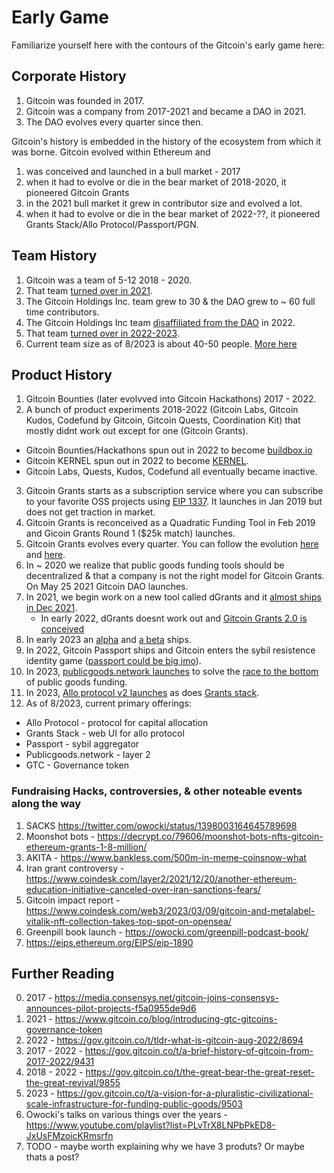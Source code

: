 # Early Game 

Familiarize yourself here with the contours of the Gitcoin's early game here:

## Corporate History

1. Gitcoin was founded in 2017.
2. Gitcoin was a company from 2017-2021 and became a DAO in 2021.
3. The DAO evolves every quarter since then.

Gitcoin's history is embedded in the history of the ecosystem from which it was borne.  Gitcoin evolved within Ethereum and

1. was conceived and launched in a bull market - 2017
2. when it had to evolve or die in the bear market of 2018-2020, it pioneered Gitcoin Grants
3. in the 2021 bull market it grew in contributor size and evolved a lot.
4. when it had to evolve or die in the bear market of 2022-??, it pioneered Grants Stack/Allo Protocol/Passport/PGN.

## Team History

1. Gitcoin was a team of 5-12 2018 - 2020.
2. That team [turned over in 2021](https://avc.com/2013/08/mba-mondays-turning-your-team/).
3. The Gitcoin Holdings Inc. team grew to 30 & the DAO grew to ~ 60 full time contributors.
4. The Gitcoin Holdings Inc team [disaffiliated from the DAO](https://gov.gitcoin.co/t/passing-the-torch/10971) in 2022.
5. That team [turned over in 2022-2023](https://avc.com/2013/08/mba-mondays-turning-your-team/).
5. Current team size as of 8/2023 is about 40-50 people.  [More here](https://gitcoin.notion.site/Gitcoin-Contributor-Database-9f25a9785c2948e4a1e3aa35bc155c30)

## Product History

1. Gitcoin Bounties (later evolvved into Gitcoin Hackathons) 2017 - 2022.
2. A bunch of product experiments 2018-2022 (Gitcoin Labs, Gitcoin Kudos, Codefund by Gitcoin, Gitcoin Quests, Coordination Kit) that mostly didnt work out except for one (Gitcoin Grants).
  - Gitcoin Bounties/Hackathons spun out in 2022 to become [buildbox.io](https://buidlbox.io/)
  - Gitcoin KERNEL spun out in 2022 to become [KERNEL](https://www.kernel.community/en/).
  - Gitcoin Labs, Quests, Kudos, Codefund all eventually became inactive.
3. Gitcoin Grants starts as a subscription service where you can subscribe to your favorite OSS projects using [EIP 1337](https://eips.ethereum.org/EIPS/eip-1337).  It launches in Jan 2019 but does not get traction in market.
4. Gitcoin Grants is reconceived as a Quadratic Funding Tool in Feb 2019 and Gicoin Grants Round 1 ($25k match) launches.
5. Gitcoin Grants evolves every quarter.  You can follow the evolution [here](https://twitter.com/owocki/status/1540257178233106433) and [here](https://vitalik.ca/categories/gitcoin.html).
6. In ~ 2020 we realize that public goods funding tools should be decentralized & that a company is not the right model for Gitcoin Grants.  On May 25 2021 Gitcoin DAO launches.
7. In 2021, we begin work on a new tool called dGrants and it [almost ships in Dec 2021](https://twitter.com/owocki/status/1469283258617630723).
	- In early 2022, dGrants doesnt work out and [Gitcoin Grants 2.0 is conceived](https://gov.gitcoin.co/t/gitcoin-grants-2-0/9981)
8. In early 2023 an [alpha](https://www.gitcoin.co/blog/announcing-the-gitcoin-alpha-tests) and [a beta](https://gov.gitcoin.co/t/follow-up-gitcoin-program-beta-round-eligibility/13837) ships.
1. In 2022, Gitcoin Passport ships and Gitcoin enters the sybil resistence identity game ([passport could be big imo](https://gov.gitcoin.co/t/passport-is-our-aws/10995)).
10. In 2023, [publicgoods.network launches](https://cointelegraph.com/news/open-source-advocates-launch-op-stack-testnet-to-fund-public-goods) to solve the [race to the bottom](https://gov.gitcoin.co/t/public-goods-funding-the-race-to-the-bottom/15739) of public goods funding.   
12. In 2023, [Allo protocol v2 launches](https://allo.gitcoin.co/) as does [Grants stack](https://www.gitcoin.co/grants-stack).
12. As of 8/2023, current primary offerings:
- Allo Protocol - protocol for capital allocation
- Grants Stack - web UI for allo protocol
- Passport - sybil aggregator
- Publicgoods.network - layer 2 
- GTC - Governance token

### Fundraising Hacks, controversies, & other noteable events along the way

1. SACKS https://twitter.com/owocki/status/1398003164645789698
2. Moonshot bots - https://decrypt.co/79606/moonshot-bots-nfts-gitcoin-ethereum-grants-1-8-million/
3. AKITA - https://www.bankless.com/500m-in-meme-coinsnow-what
4. Iran grant controversy - https://www.coindesk.com/layer2/2021/12/20/another-ethereum-education-initiative-canceled-over-iran-sanctions-fears/
5. Gitcoin impact report - https://www.coindesk.com/web3/2023/03/09/gitcoin-and-metalabel-vitalik-nft-collection-takes-top-spot-on-opensea/
6. Greenpill book launch - https://owocki.com/greenpill-podcast-book/
7. https://eips.ethereum.org/EIPS/eip-1890


## Further Reading

0. 2017 - https://media.consensys.net/gitcoin-joins-consensys-announces-pilot-projects-f5a0955de9d6
1. 2021 - https://www.gitcoin.co/blog/introducing-gtc-gitcoins-governance-token
2. 2022 - https://gov.gitcoin.co/t/tldr-what-is-gitcoin-aug-2022/8694
3. 2017 - 2022 - https://gov.gitcoin.co/t/a-brief-history-of-gitcoin-from-2017-2022/9431
4. 2018 - 2022 - https://gov.gitcoin.co/t/the-great-bear-the-great-reset-the-great-revival/9855
5. 2023 - https://gov.gitcoin.co/t/a-vision-for-a-pluralistic-civilizational-scale-infrastructure-for-funding-public-goods/9503
6. Owocki's talks on various things over the years - https://www.youtube.com/playlist?list=PLvTrX8LNPbPkED8-JxUsFMzoicKRmsrfn
7. TODO - maybe worth explaining why we have 3 produts? Or maybe thats a post?

